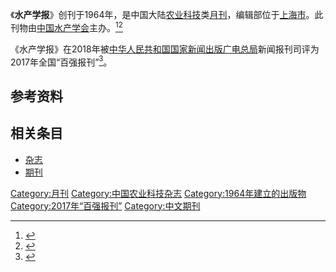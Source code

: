 {{Infobox journal
| title         = 水产学报
| former_name   =
| frequency     = 月刊
| country       = [[中国大陆|中国大陆]]
| publisher     = [[中国水产学会|中国水产学会]]
| language =
| native_title =Journal of Fisheries of China
| abbreviation =J. Fish. China
| impact        = 
| history =1964年起至今
| ISSN = 1000-0615
| CN            = 31-1283/S
| CODEN       = SHXUEK
| website       = https://www.china-fishery.cn/
}}
《'''水产学报'''》创刊于1964年，是中国大陆[[农业科技|农业科技]]类[[杂志#出版|月刊]]，编辑部位于[[上海市|上海市]]。此刊物由[[中国水产学会|中国水产学会]]主办。<ref name="知网1">{{Cite web|title=水产学报|url=https://navi.cnki.net/knavi/JournalDetail?pcode=CJFD&pykm=SCKX|accessdate=2021-02-02|work=navi.cnki.net|publisher=[[中国知网|中国知网]]}}</ref><ref name="维普1">{{Cite web|title=水产学报 - 维普中文期刊|url=http://www.cqvip.com/qikan/Detail.aspx?gch=90183X|accessdate=2021-02-02|author=|date=|format=|publisher=[[维普|维普]]|language=}}</ref>

《水产学报》在2018年被[[中华人民共和国国家新闻出版广电总局|中华人民共和国国家新闻出版广电总局]]新闻报刊司评为2017年全国“百强报刊”<ref>{{Cite web|title=2017年全国“百强报刊”推荐名单开始公示|url=http://www.ce.cn/culture/gd/201801/16/t20180116_27756145.shtml|accessdate=2021-02-10|author=赵新乐（中国新闻出版广电报）|date=2018-01-16|format=|work=www.ce.cn|publisher=[[中国经济网|中国经济网]]|language=|archive-date=2020-11-05|archive-url=https://web.archive.org/web/20201105014543/http://www.ce.cn/culture/gd/201801/16/t20180116_27756145.shtml|dead-url=no}}</ref>。
== 参考资料 ==
{{reflist|2}}

== 相关条目 ==

* [[杂志|杂志]]
* [[期刊|期刊]]

{{全国百强报刊|2017}}
{{Academic-journal-stub}}

[[Category:月刊|Category:月刊]]
[[Category:中国农业科技杂志|Category:中国农业科技杂志]]
[[Category:1964年建立的出版物|Category:1964年建立的出版物]]
[[Category:2017年“百强报刊”|Category:2017年“百强报刊”]]
[[Category:中文期刊|Category:中文期刊]]